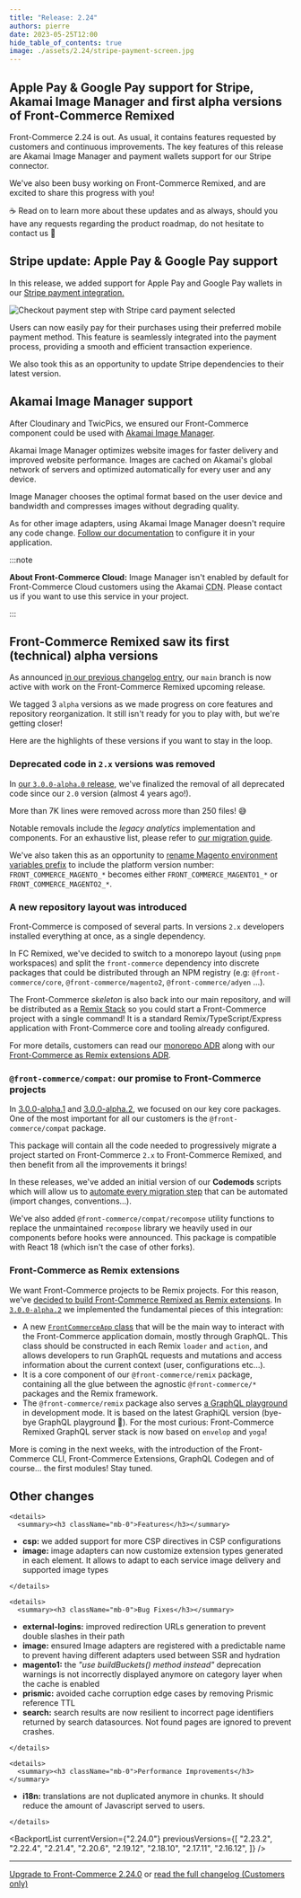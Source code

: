 ```yaml
---
title: "Release: 2.24"
authors: pierre
date: 2023-05-25T12:00
hide_table_of_contents: true
image: ./assets/2.24/stripe-payment-screen.jpg
---
```


## Apple Pay & Google Pay support for Stripe, Akamai Image Manager and first alpha versions of Front-Commerce Remixed

Front-Commerce 2.24 is out. As usual, it contains features requested by
customers and continuous improvements. The key features of this release are
Akamai Image Manager and payment wallets support for our Stripe connector.

We've also been busy working on Front-Commerce Remixed, and are excited to share
this progress with you!

☕ Read on to learn more about these updates and as always, should you have any
requests regarding the product roadmap, do not hesitate to contact us 👋

<!-- truncate -->


## Stripe update: Apple Pay & Google Pay support

In this release, we added support for Apple Pay and Google Pay wallets in our
[Stripe payment integration.](/docs/2.x/advanced/payments/stripe)

![Checkout payment step with Stripe card payment selected](assets/2.24/stripe-payment-screen.jpg)

Users can now easily pay for their purchases using their preferred mobile
payment method. This feature is seamlessly integrated into the payment process,
providing a smooth and efficient transaction experience.

We also took this as an opportunity to update Stripe dependencies to their
latest version.

## Akamai Image Manager support

After Cloudinary and TwicPics, we ensured our Front-Commerce component could be
used with
[Akamai Image Manager](https://www.akamai.com/products/image-and-video-manager).

Akamai Image Manager optimizes website images for faster delivery and improved
website performance. Images are cached on Akamai's global network of servers and
optimized automatically for every user and any device.

Image Manager chooses the optimal format based on the user device and bandwidth
and compresses images without degrading quality.

As for other image adapters, using Akamai Image Manager doesn't require any code
change.
[Follow our documentation](/docs/2.x/advanced/images-adapters/akamai-image-manager)
to configure it in your application.

:::note

**About Front-Commerce Cloud:** Image Manager isn't enabled by default for
Front-Commerce Cloud customers using the Akamai
<abbr title="Content Delivery Network">CDN</abbr>. Please <ContactLink>contact
us</ContactLink> if you want to use this service in your project.

:::

## Front-Commerce Remixed saw its first (technical) alpha versions

As announced
[in our previous changelog entry](/changelog/front-commerce-2.23#the-front-commerce-dj-team-has-started-to-remix-it),
our `main` branch is now active with work on the Front-Commerce Remixed upcoming
release.

We tagged 3 `alpha` versions as we made progress on core features and repository
reorganization. It still isn't ready for you to play with, but we're getting
closer!

Here are the highlights of these versions if you want to stay in the loop.

### Deprecated code in `2.x` versions was removed

In
[our `3.0.0-alpha.0` release](https://gitlab.blackswift.cloud/front-commerce/front-commerce/-/releases/3.0.0-alpha.0),
we've finalized the removal of all deprecated code since our `2.0` version
(almost 4 years ago!).

More than 7K lines were removed across more than 250 files! 😅

Notable removals include the _legacy analytics_ implementation and components.
For an exhaustive list, please refer to
[our migration guide](/docs/3.x/migration/deprecated-code-removal).

We've also taken this as an opportunity to
[rename Magento environment variables prefix](/docs/3.x/migration/manual-migration#magento)
to include the platform version number: `FRONT_COMMERCE_MAGENTO_*` becomes
either `FRONT_COMMERCE_MAGENTO1_*` or `FRONT_COMMERCE_MAGENTO2_*`.

### A new repository layout was introduced

Front-Commerce is composed of several parts. In versions `2.x` developers
installed everything at once, as a single dependency.

In FC Remixed, we've decided to switch to a monorepo layout (using `pnpm`
workspaces) and split the `front-commerce` dependency into discrete packages
that could be distributed through an NPM registry (e.g: `@front-commerce/core`,
`@front-commerce/magento2`, `@front-commerce/adyen` …).

The Front-Commerce _skeleton_ is also back into our main repository, and will be
distributed as a [Remix Stack](https://remix.run/docs/en/main/pages/stacks) so
you could start a Front-Commerce project with a single command! It is a standard
Remix/TypeScript/Express application with Front-Commerce core and tooling
already configured.

For more details, customers can read our
[monorepo <abbr title="Architecture Decision Record">ADR</abbr>](https://gitlab.blackswift.cloud/front-commerce/front-commerce/-/blob/main/docs/adr/0007-monorepo-distribution-tooling.md)
along with our
[Front-Commerce as Remix extensions <abbr title="Architecture Decision Record">ADR</abbr>](https://gitlab.blackswift.cloud/front-commerce/front-commerce/-/blob/main/docs/adr/0008-front-commerce-as-remix-extensions.md).

### `@front-commerce/compat`: our promise to Front-Commerce projects

In
[3.0.0-alpha.1](https://gitlab.blackswift.cloud/front-commerce/front-commerce/-/releases/3.0.0-alpha.1#front-commercecompat)
and
[3.0.0-alpha.2](https://gitlab.blackswift.cloud/front-commerce/front-commerce/-/releases/3.0.0-alpha.2#front-commercecompat),
we focused on our key core packages. One of the most important for all our
customers is the `@front-commerce/compat` package.

This package will contain all the code needed to progressively migrate a project
started on Front-Commerce `2.x` to Front-Commerce Remixed, and then benefit from
all the improvements it brings!

In these releases, we've added an initial version of our **Codemods** scripts
which will allow us to
[automate every migration step](/docs/3.x/migration/automated-migration) that
can be automated (import changes, conventions…).

We've also added `@front-commerce/compat/recompose` utility functions to replace
the unmaintained `recompose` library we heavily used in our components before
hooks were announced. This package is compatible with React 18 (which isn't the
case of other forks).

### Front-Commerce as Remix extensions

We want Front-Commerce projects to be Remix projects. For this reason, we've
[decided to build Front-Commerce Remixed as Remix extensions](https://gitlab.blackswift.cloud/front-commerce/front-commerce/-/blob/main/docs/adr/0008-front-commerce-as-remix-extensions.md).
In
[`3.0.0-alpha.2`](https://gitlab.blackswift.cloud/front-commerce/front-commerce/-/releases/3.0.0-alpha.2#front-commercecompat)
we implemented the fundamental pieces of this integration:

- A new
  [`FrontCommerceApp` class](/docs/3.x/api-reference/front-commerce-remix/front-commerce-app)
  that will be the main way to interact with the Front-Commerce application
  domain, mostly through GraphQL. This class should be constructed in each Remix
  `loader` and `action`, and allows developers to run GraphQL requests and
  mutations and access information about the current context (user,
  configurations etc…).
- It is a core component of our `@front-commerce/remix` package, containing all
  the glue between the agnostic `@front-commerce/*` packages and the Remix
  framework.
- The `@front-commerce/remix` package also serves
  [a GraphQL playground](/docs/3.x/api-reference/front-commerce-remix/graphql-playground)
  in development mode. It is based on the latest GraphiQL version (bye-bye
  GraphQL playground 👋). For the most curious: Front-Commerce Remixed GraphQL
  server stack is now based on `envelop` and `yoga`!

More is coming in the next weeks, with the introduction of the Front-Commerce
CLI, Front-Commerce Extensions, GraphQL Codegen and of course… the first
modules! Stay tuned.

## Other changes

```mdx-code-block
<details>
  <summary><h3 className="mb-0">Features</h3></summary>
```

- **csp:** we added support for more CSP directives in CSP configurations
- **image:** image adapters can now customize extension types generated in each
  element. It allows to adapt to each service image delivery and supported image
  types

```mdx-code-block
</details>
```

```mdx-code-block
<details>
  <summary><h3 className="mb-0">Bug Fixes</h3></summary>
```

- **external-logins:** improved redirection URLs generation to prevent double
  slashes in their path
- **image:** ensured Image adapters are registered with a predictable name to
  prevent having different adapters used between SSR and hydration
- **magento1:** the _"use buildBuckets() method instead"_ deprecation warnings
  is not incorrectly displayed anymore on category layer when the cache is
  enabled
- **prismic:** avoided cache corruption edge cases by removing Prismic reference
  TTL
- **search:** search results are now resilient to incorrect page identifiers
  returned by search datasources. Not found pages are ignored to prevent
  crashes.

```mdx-code-block
</details>
```

```mdx-code-block
<details>
  <summary><h3 className="mb-0">Performance Improvements</h3></summary>
```

- **i18n:** translations are not duplicated anymore in chunks. It should reduce
  the amount of Javascript served to users.

```mdx-code-block
</details>
```

<BackportList
  currentVersion={"2.24.0"}
  previousVersions={[
    "2.23.2",
    "2.22.4",
    "2.21.4",
    "2.20.6",
    "2.19.12",
    "2.18.10",
    "2.17.11",
    "2.16.12",
  ]}
/>

<hr />

<ChangelogFooter>

[Upgrade to Front-Commerce 2.24.0](/docs/2.x/appendices/migration-guides#2230---2240)
or
[read the full changelog (Customers only)](https://gitlab.blackswift.cloud/front-commerce/front-commerce/-/releases/2.24.0)

</ChangelogFooter>
